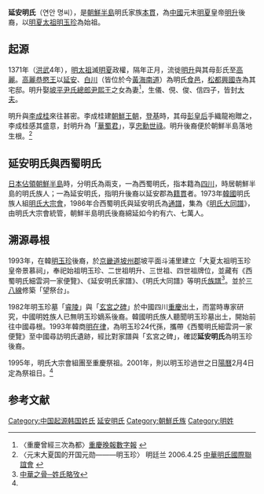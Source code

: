 '''延安明氏'''（연안 명씨），是[[朝鮮半島|朝鮮半島]]明氏家族[[本貫|本貫]]，為[[中國|中國]]元末[[明夏|明夏]]皇帝[[明升|明升]]後裔，以[[明夏太祖|明夏太祖]][[明玉珍|明玉珍]]為始祖。

==起源==
1371年（[[洪武|洪武]]4年），[[明太祖|明太祖]]滅[[明夏|明夏]]政權，隔年正月，流徙[[明升|明升]]與其母彭氏至[[高麗|高麗]]。[[高麗恭愍王|高麗恭愍王]]以[[延安郡_(朝鮮)|延安]]、[[白川郡|白川]]（皆位於今[[黃海南道|黃海南道]]）為明氏[[食邑|食邑]]，[[開城|松都]][[興國寺|興國寺]]為其宅邸。明升娶[[坡平尹氏|坡平尹氏]][[總郎|總郎]][[尹熙王|尹熙王]]之女為妻<ref name="三都">〈重慶曾經三次為都〉[http://www.cqwb.com.cn/cqwb/html/2007-04/27/content_811.htm 重慶晚報數字報] {{webarchive|url=https://web.archive.org/web/20081012154802/http://www.cqwb.com.cn/cqwb/html/2007-04/27/content_811.htm |date=2008-10-12 }}</ref>，生儀、俔、俊、信四子，皆封[[大夫|大夫]]。

明升與[[李成桂|李成桂]]來往甚密。李成桂建[[朝鮮王朝|朝鮮王朝]]，[[登基|登基]]時，其母[[彭皇后_(明玉珍)|彭皇后]]手織龍袍贈之，李成桂感其盛意，封明升為「[[華蜀君|華蜀君]]」，享[[忠勳世祿|忠勳世祿]]。明升後裔便於朝鮮半島落地生根。<ref>〈元末大夏国的开国元勋———明玉珍〉 明廷兰 2006.4.25 [http://www.minggroup.com.cn/famous/1.htm 中華明氏國際聯誼會] {{Wayback|url=http://www.minggroup.com.cn/famous/1.htm |date=20160304121849 }}</ref>

==延安明氏與西蜀明氏==
[[朝鮮日治時期|日本佔領朝鮮半島]]時，分明氏為兩支，一為西蜀明氏，指本籍為[[四川|四川]]，時居朝鮮半島的明氏族人；一為延安明氏，指明升後裔以延安郡為[[籍貫|籍貫]]者。1973年[[韓國|韓國]]明氏族人組[[明氏大宗會|明氏大宗會]]，1986年合西蜀明氏與延安明氏為[[通譜|通譜]]，集為《[[明氏大同譜|明氏大同譜]]》，由明氏大宗會統管，朝鮮半島明氏後裔綿延如今約有六、七萬人。

==溯源尋根==
1993年，在韓[[明玉珍|明玉珍]]後裔，於[[京畿道|京畿道]][[坡州郡|坡州郡]]坡平面斗浦里建立「大夏太祖明玉珍皇帝景慕祠」，奉祀始祖明玉珍、二世祖明升、三世祖、四世祖牌位，並藏有《西蜀明氏細雲洞一家便覽》、《延安明氏家譜》、《明氏大同譜》等明氏[[族譜|族譜]]<ref>[http://zhummzyking.bokee.com/viewdiary.11887789.html 中華之骨─姓氏略攷]</ref>。並於[[三八線|三八線]]修築「望祭台」。

1982年明玉珍墓「[[睿陵|睿陵]]」與「[[玄宮之碑|玄宮之碑]]」於中國四川[[重慶|重慶]]出土，而當時專家研究，中國明姓族人已無明玉珍嫡系後裔。韓國明氏族人聽聞明玉珍墓出土，開始前往中國尋根。1993年韓商[[明在律|明在律]]，為明玉珍24代孫，攜帶《西蜀明氏細雲洞一家便覽》至中國尋訪明氏遺跡，經比對家譜與「玄宮之碑」，確認'''延安明氏'''為明玉珍後裔。

1995年，明氏大宗會組團至重慶祭祖。2001年，則以明玉珍過世之日[[陽曆|陽曆]]2月4日定為祭祖日。<ref name="三都" />

== 参考文献 ==
{{Reflist|30em}}

[[Category:中国起源韩国姓氏|Category:中国起源韩国姓氏]]
[[Category:延安明氏|]]
[[Category:朝鮮氏族|Category:朝鮮氏族]]
[[Category:明姓|Category:明姓]]